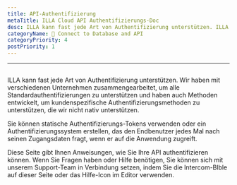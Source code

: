 ```yaml
---
title: API-Authentifizierung
metaTitle: ILLA Cloud API Authentifizierungs-Doc
desc: ILLA kann fast jede Art von Authentifizierung unterstützen. ILLA arbeitet mit verschiedenen Unternehmen zusammen, um alle Standardauthentifizierungen zu unterstützen und hat auch Methoden entwickelt, um kundenspezifische Authentifizierungsmethoden zu unterstützen, die wir nicht nativ unterstützen.
categoryName: 📲 Connect to Database and API
categoryPriority: 4
postPriority: 1
---
```


* * *

## <Heading hidden>API-Authentifizierung</Heading>

ILLA kann fast jede Art von Authentifizierung unterstützen. Wir haben mit verschiedenen Unternehmen zusammengearbeitet, um alle Standardauthentifizierungen zu unterstützen und haben auch Methoden entwickelt, um kundenspezifische Authentifizierungsmethoden zu unterstützen, die wir nicht nativ unterstützen.

Sie können statische Authentifizierungs-Tokens verwenden oder ein Authentifizierungssystem erstellen, das den Endbenutzer jedes Mal nach seinen Zugangsdaten fragt, wenn er auf die Anwendung zugreift.

Diese Seite gibt Ihnen Anweisungen, wie Sie Ihre API authentifizieren können. Wenn Sie Fragen haben oder Hilfe benötigen, Sie können sich mit unserem Support-Team in Verbindung setzen, indem Sie die Intercom-Blble auf dieser Seite oder das Hilfe-Icon im Editor verwenden.
